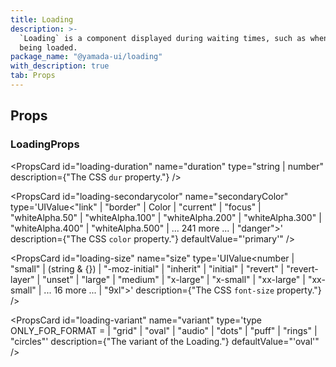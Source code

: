 ```yaml
---
title: Loading
description: >-
  `Loading` is a component displayed during waiting times, such as when data is
  being loaded.
package_name: "@yamada-ui/loading"
with_description: true
tab: Props
---
```


## Props

### LoadingProps

<PropsCard
  id="loading-duration"
  name="duration"
  type="string | number"
  description={"The CSS `dur` property."}
/>

<PropsCard
  id="loading-message"
  name="message"
  type="type ONLY_FOR_FORMAT =
  | string
  | number
  | boolean
  | ReactElement<any, string | JSXElementConstructor<any>>
  | Iterable<ReactNode>
  | ReactPortal"
/>

<PropsCard
  id="loading-secondarycolor"
  name="secondaryColor"
  type='UIValue<"link" | "border" | Color | "current" | "focus" | "whiteAlpha.50" | "whiteAlpha.100" | "whiteAlpha.200" | "whiteAlpha.300" | "whiteAlpha.400" | "whiteAlpha.500" | ... 241 more ... | "danger">'
  description={"The CSS `color` property."}
  defaultValue="'primary'"
/>

<PropsCard
  id="loading-size"
  name="size"
  type='UIValue<number | "small" | (string & {}) | "-moz-initial" | "inherit" | "initial" | "revert" | "revert-layer" | "unset" | "large" | "medium" | "x-large" | "x-small" | "xx-large" | "xx-small" | ... 16 more ... | "9xl">'
  description={"The CSS `font-size` property."}
/>

<PropsCard
  id="loading-variant"
  name="variant"
  type='type ONLY_FOR_FORMAT =
  | "grid"
  | "oval"
  | "audio"
  | "dots"
  | "puff"
  | "rings"
  | "circles"'
  description={"The variant of the Loading."}
  defaultValue="'oval'"
/>
